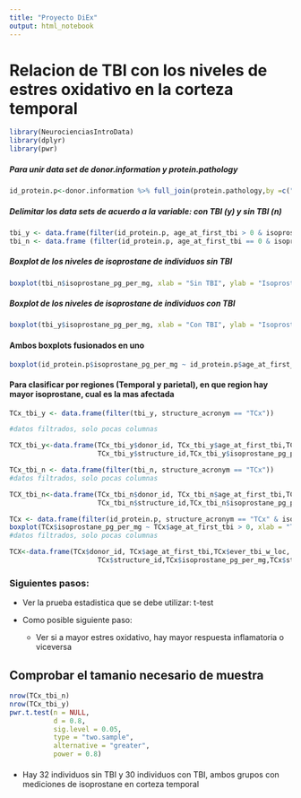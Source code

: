 ---
title: "Proyecto DiEx"
output: html_notebook
---

# Relacion de TBI con los niveles de estres oxidativo en la corteza temporal

```{r warning=FALSE}
library(NeurocienciasIntroData)
library(dplyr)
library(pwr)
```

##### Para unir data set de donor.information y protein.pathology
```{r}
id_protein.p<-donor.information %>% full_join(protein.pathology,by =c("donor_id"))
```

##### Delimitar los data sets de acuerdo a la variable: con TBI (y) y sin TBI (n)
```{r}
tbi_y <- data.frame(filter(id_protein.p, age_at_first_tbi > 0 & isoprostane_pg_per_mg > 0))
tbi_n <- data.frame (filter(id_protein.p, age_at_first_tbi == 0 & isoprostane_pg_per_mg > 0))
```

##### Boxplot de los niveles de isoprostane de individuos sin TBI
```{r}
boxplot(tbi_n$isoprostane_pg_per_mg, xlab = "Sin TBI", ylab = "Isoprostane (pg/mg)")
```
##### Boxplot de los niveles de isoprostane de individuos con TBI
```{r}
boxplot(tbi_y$isoprostane_pg_per_mg, xlab = "Con TBI", ylab = "Isoprostane (pg/mg)")
```

#### Ambos boxplots fusionados en uno 

```{r}
boxplot(id_protein.p$isoprostane_pg_per_mg ~ id_protein.p$age_at_first_tbi > 0, xlab = "TBI", ylab = "Isoprostane (pg/mg)")
```

#### Para clasificar por regiones (Temporal y parietal), en que region hay mayor isoprostane, cual es la mas afectada
```{r}
TCx_tbi_y <- data.frame(filter(tbi_y, structure_acronym == "TCx"))

#datos filtrados, solo pocas columnas 

TCX_tbi_y<-data.frame(TCx_tbi_y$donor_id, TCx_tbi_y$age_at_first_tbi,TCx_tbi_y$ever_tbi_w_loc,
                      TCx_tbi_y$structure_id,TCx_tbi_y$isoprostane_pg_per_mg,TCx_tbi_y$structure_acronym)
```
```{r}
TCx_tbi_n <- data.frame(filter(tbi_n, structure_acronym == "TCx"))
#datos filtrados, solo pocas columnas 

TCX_tbi_n<-data.frame(TCx_tbi_n$donor_id, TCx_tbi_n$age_at_first_tbi,TCx_tbi_n$ever_tbi_w_loc,
                      TCx_tbi_n$structure_id,TCx_tbi_n$isoprostane_pg_per_mg,TCx_tbi_n$structure_acronym)
```

```{r}
TCx <- data.frame(filter(id_protein.p, structure_acronym == "TCx" & isoprostane_pg_per_mg > 0))
boxplot(TCx$isoprostane_pg_per_mg ~ TCx$age_at_first_tbi > 0, xlab = "TBI", ylab = "Isoprotane (pg/mg) en TCx")
#datos filtrados, solo pocas columnas 

TCX<-data.frame(TCx$donor_id, TCx$age_at_first_tbi,TCx$ever_tbi_w_loc,
                      TCx$structure_id,TCx$isoprostane_pg_per_mg,TCx$structure_acronym) 
```

### Siguientes pasos: 

- Ver la prueba estadistica que se debe utilizar: t-test

- Como posible siguiente paso:
    + Ver si a mayor estres oxidativo, hay mayor respuesta inflamatoria o viceversa 

## Comprobar el tamanio necesario de muestra
```{r}
nrow(TCx_tbi_n)
nrow(TCx_tbi_y)
pwr.t.test(n = NULL, 
           d = 0.8, 
           sig.level = 0.05, 
           type = "two.sample", 
           alternative = "greater", 
           power = 0.8)
```

#### 
- Hay 32 individuos sin TBI y 30 individuos con TBI, ambos grupos con mediciones
de isoprostane en corteza temporal 





